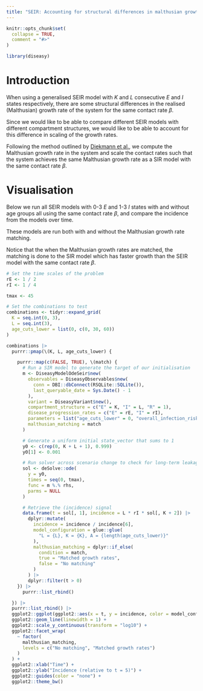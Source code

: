 ```yaml
---
title: "SEIR: Accounting for structural differences in malthusian growth rates"
---
```


```r
knitr::opts_chunk$set(
  collapse = TRUE,
  comment = "#>"
)
```

```r
library(diseasy)
```

# Introduction
When using a generalised SEIR model with $K$ and $L$ consecutive $E$ and $I$ states respectively, there are some
structural differences in the realised (Malthusian) growth rate of the system for the same contact rate $\beta$.

Since we would like to be able to compare different SEIR models with different compartment structures,
we would like to be able to account for this difference in scaling of the growth rates.

Following the method outlined by [Diekmann et al.](https://dx.doi.org/10.1098/rsif.2009.0386), we compute the Malthusian growth rate in the system
and scale the contact rates such that the system achieves the same Malthusian growth rate as a SIR model with the
same contact rate $\beta$.

# Visualisation

Below we run all SEIR models with 0-3 $E$ and 1-3 $I$ states with and without age groups all using the same contact
rate $\beta$, and compare the incidence from the models over time.

These models are run both with and without the Malthusian growth rate matching.

Notice that the when the Malthusian growth rates are matched, the matching is done to the SIR model which has faster
growth than the SEIR model with the same contact rate $\beta$.

```r
# Set the time scales of the problem
rE <- 1 / 2
rI <- 1 / 4

tmax <- 45

# Set the combinations to test
combinations <- tidyr::expand_grid(
  K = seq.int(0, 3),
  L = seq.int(3),
  age_cuts_lower = list(0, c(0, 30, 60))
)

combinations |>
  purrr::pmap(\(K, L, age_cuts_lower) {

    purrr::map(c(FALSE, TRUE), \(match) {
      # Run a SIR model to generate the target of our initialisation
      m <- DiseasyModelOdeSeir$new(
        observables = DiseasyObservables$new(
          conn = DBI::dbConnect(RSQLite::SQLite()),
          last_queryable_date = Sys.Date() - 1
        ),
        variant = DiseasyVariant$new(),
        compartment_structure = c("E" = K, "I" = L, "R" = 1),
        disease_progression_rates = c("E" = rE, "I" = rI),
        parameters = list("age_cuts_lower" = 0, "overall_infection_risk" = 0.6),
        malthusian_matching = match
      )

      # Generate a uniform initial state_vector that sums to 1
      y0 <- c(rep(0, K + L + 1), 0.999)
      y0[1] <- 0.001

      # Run solver across scenario change to check for long-term leakage
      sol <- deSolve::ode(
        y = y0,
        times = seq(0, tmax),
        func = m %.% rhs,
        parms = NULL
      )

      # Retrieve the (incidence) signal
      data.frame(t = sol[, 1], incidence = L * rI * sol[, K + 2]) |>
        dplyr::mutate(
          incidence = incidence / incidence[6],
          model_configuration = glue::glue(
            "L = {L}, K = {K}, A = {length(age_cuts_lower)}"
          ),
          malthusian_matching = dplyr::if_else(
            condition = match,
            true = "Matched growth rates",
            false = "No matching"
          )
        ) |>
        dplyr::filter(t > 0)
    }) |>
      purrr::list_rbind()

  }) |>
  purrr::list_rbind() |>
  ggplot2::ggplot(ggplot2::aes(x = t, y = incidence, color = model_configuration)) +
  ggplot2::geom_line(linewidth = 1) +
  ggplot2::scale_y_continuous(transform = "log10") +
  ggplot2::facet_wrap(
    ~ factor(
      malthusian_matching,
      levels = c("No matching", "Matched growth rates")
    )
  ) +
  ggplot2::xlab("Time") +
  ggplot2::ylab("Incidence (relative to t = 5)") +
  ggplot2::guides(color = "none") +
  ggplot2::theme_bw()
```

